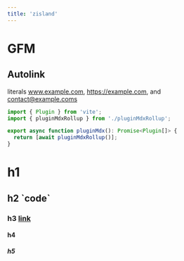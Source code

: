 ---
title: 'zisland'
---

<Counter />

# GFM 

## Autolink 

literals www.example.com, https://example.com, and contact@example.coms

```ts
import { Plugin } from 'vite';
import { pluginMdxRollup } from './pluginMdxRollup';

export async function pluginMdx(): Promise<Plugin[]> {
  return [await pluginMdxRollup()];
}
```

# h1

## h2 \`code\`

### h3 [link](https://islandjs.dev)

#### h4

##### h5
